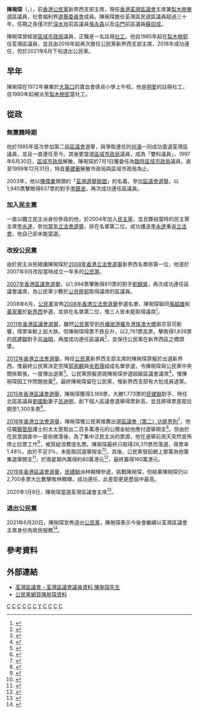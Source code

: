 {{Infobox officeholder
| name = 陳琬琛
| native_name = Sumly Chan Yuen-sum
| honorific-suffix = 議員
| image = Sumly Chan in District Council.jpg
| width = 
| office = [[荃灣區議會|荃灣區議會]]主席
| term_start = 2020年1月9日
| term_end = 
| 1blankname = [[民政事務專員|民政事務專員]]
| 1namedata = [[葉錦菁|葉錦菁]] {{to}}[[區家盛|區家盛]]
| vicechairman1 = [[李洪波_(香港)|李洪波]] {{to}}[[邱錦平|邱錦平]]
| predecessor1 = [[黃偉傑|黃偉傑]]
| successor1 = 
| office4 = {{CPHK}}[[新界西選區|新界西]]支部主席
| term_start4 = 2016年
| term_end4 = 2020年
| predecessor4 = 蘇耀坤
| successor4 = 
| term_start5 = 2011年
| term_end5 = 2012年
| predecessor5 = 葉穗倫
| successor5 = 蘇耀坤
| office2 = [[荃灣區議會|荃灣區議會]]議員
| term_start2 = 1985年4月1日
| term_end2 = 
| constituency2 = [[梨木樹東|荃灣東（南）]]<small>（1985年－1991年）</small><br>[[梨木樹東|梨木樹東選區]]<small>（1994年－）</small>
| predecessor2= (首任)
| now6 = [[File:Emblem_of_Regional_Council,_Hong_Kong.svg|20px]] [[區域市政局|區域市政局]]議員
| term_start6 = 1995年4月1日
| term_end6 = 1999年12月31日
| constituency6 = 荃灣東
| predecessor6 = ''新選區''
| successor6 = ''市政局結束''
| majority6 = 1,677 (17.0%)<small>（[[1995年香港市政局及區域市政局選舉|1995年]]）</small><br>臨時區域市政局<small>（1997年）</small>
| native place = 
| nationality = {{CNHK}}
| date of birth = {{Birth date and age|1958|3|23}}
| profession = 註冊[[社工|社工]]
| place of birth = {{HKG-1955}}
| party = {{Nonp}}
| otherparty = {{DPHK}}<small>（2004年－2007年）</small><br/>{{CPHK}}<small>（2007年－2021年）</small>
| religion = [[天主教|天主教]]
| educate = 
| residence = 
| 網站 = {{facebook|sumlychan/}}
| blank1= 電郵
| data1= {{email|sumlychan|yahoo.com.hk}}
}}

'''陳琬琛'''（{{lang-en|Sumly Chan Yuen-sum}}，{{bd|1958年|3月23日|catIdx=C陳}}），前[[香港|香港]][[公民黨_(香港)|公民黨]]新界西支部主席，現任[[香港|香港]][[荃灣區議會|荃灣區議會]]主席兼[[梨木樹東|梨木樹東]]選區議員，社會福利界[[選舉委員會_(香港)|選舉委員會]]成員。陳琬琛擔任荃灣區民選區議員超過三十年，任期之長僅次於[[深水埗區議會|深水埗]]前區議員[[張永森|張永森]]以及[[屯門區議會|屯門]]前區議員[[蘇炤成|蘇炤成]]。

陳琬琛曾經是[[區域市政局|區域市政局]]議員，正職是一名註冊[[社工|社工]]。他自1985年起在[[梨木樹邨|梨木樹邨]]任荃灣區議員，並且由2016年起再次擔任公民黨新界西支部主席，2018年成功連任，但於2021年6月下旬退出公民黨。

==早年==
陳琬琛在1972年畢業於[[大窩口|大窩口]]的寶血會德貞小學上午校。他是[[明愛|明愛]]的註冊社工，自1980年起被派至[[梨木樹邨|梨木樹邨]]當社工。

==從政==
===無黨籍時期===
他於1985年首次參加第二屆[[區議會|區議會]]選舉，與爭取連任的[[何滿|何滿]]一同成功當選荃灣區議員，並且一直連任至今。其後更當選[[區域市政局|區域市政局]]議員，成為「雙料議員」，1997年6月30日，[[區域市政局|區域市政局]]解散。陳琬琛於7月1日獲委任為[[臨時區域市政局|臨時區域市政局]]議員，直至1999年12月31日，特首[[董建華|董建華]]解散市政局與區域市政局為止。

2003年，他以[[陳偉業|陳偉業]]領頭的「[[荃灣選舉聯盟|荃灣選舉聯盟]]」的名義，參加[[2003年香港區議會選舉|區議會選舉]]，以1,945票擊敗得637票的對手[[李鎮波|李鎮波]]，再次成功連任區議員。

===加入民主黨===
一直以獨立民主派身份參政的他，於2004年加入[[民主黨_(香港)|民主黨]]，並且夥拍當時的民主黨主席[[李永達|李永達]]，參加[[2004年香港立法會選舉|當年立法會選舉]]，排在名單第二位，成功護送[[李永達|李永達]]重返[[香港立法會|立法會]]，他自己卻未能當選。

===改投公民黨===
由於民主派拒絕讓陳琬琛於[[2008年香港立法會選舉|2008年香港立法會選舉]]新界西名單排第一位，他遂於2007年9月改投當時成立一年多的[[公民黨_(香港)|公民黨]]。

[[2007年香港區議會選舉|2007年香港區議會選舉]]，以1,994票擊敗得811票的對手[[劉錦榮|劉錦榮]]，再次成功連任區議會議席，為公民黨少數於[[公共屋邨|公共屋邨]]取得議席的區議員。

2008年6月，[[公民黨_(香港)|公民黨]]宣佈[[2008年香港立法會選舉|2008年香港立法會選舉]]參選名單，陳琬琛聯同[[張超雄|張超雄]]和[[黃家華|黃家華]]於[[新界西|新界西]]參選，並排在名單第二位，惟三人皆未能取得議席<ref>{{cite news|url=http://hk.news.yahoo.com/080622/12/2w4z6.html|title=公民黨19人出選暫欠吳靄儀 民調稱僅梁家傑余若薇穩勝 湯家驊高危|publisher=明報|date=2008年6月23日|archiveurl=https://web.archive.org/web/20080626131340/http://hk.news.yahoo.com/080622/12/2w4z6.html|archivedate=2008-06-26|deadurl=yes|accessdate=2008-07-07}}</ref>。

[[2011年香港區議會選舉|2011年香港區議會選舉]]，雖然[[公民黨_(香港)|公民黨]]受到[[外傭居港權|外傭居港權]]及[[港珠澳大橋|港珠澳大橋]]兩宗官司影響，得票率較上屆大跌，但陳琬琛得票不跌反升，以2,761票高票，擊敗得1,839票的[[民建聯|民建聯]]對手[[呂迪明|呂迪明]]，再度成功連任區議員<ref>{{Cite web |url=http://www.elections.gov.hk/dc2011/chi/results_tsuen_wan.html |title=2011年區議會選舉荃灣區選舉結果 |accessdate=2015-08-20 |archive-date=2018-06-13 |archive-url=https://web.archive.org/web/20180613173412/https://www.elections.gov.hk/dc2011/chi/results_tsuen_wan.html |dead-url=no }}</ref>，並保住公民黨在新界西區之橋頭堡。

[[2012年香港立法會選舉|2012年香港立法會選舉]]，時任[[公民黨_(香港)|公民黨]]新界西支部主席的陳琬琛原擬於出選新界西，惟最終公民黨決定空降[[郭家麒|郭家麒]]與[[余若薇|余若薇]]組成名單參選，令陳琬琛與公民黨中央關係緊張，一度傳出退黨<ref>{{cite news|url=http://www.e123.hk/ElderlyPro/details/162920|title=郭家麒空降 公民黨第二梯隊被勸退黨|accessdate=2015-08-20|archive-date=2017-11-10|archive-url=https://web.archive.org/web/20171110172056/https://www.e123.hk/ElderlyPro/details/162920|dead-url=no}}</ref>。公民黨原擬游說陳琬琛參選超級區議會議席<ref>{{cite news|url=http://news.now.com/home/local/player?newsId=32344|title=公民黨初步敲定立法會參選名單|work=now新聞|accessdate=2015-08-20|archive-date=2020-02-27|archive-url=https://web.archive.org/web/20200227202155/https://news.now.com/home/local/player?newsId=32344|dead-url=no}}</ref>，惟陳琬琛因工作問題放棄<ref>{{cite news|url=http://news.now.com/home/local/player?newsId=36345|title=余若薇九月立法會擬轉戰新界西|work=now新聞|accessdate=2015-08-20|archive-date=2020-02-27|archive-url=https://web.archive.org/web/20200227201810/https://news.now.com/home/local/player?newsId=36345|dead-url=no}}</ref>。最終陳琬琛留在公民黨，惟新界西支部有大批成員退黨。

[[2015年香港區議會選舉|2015年香港區議會選舉]]，陳琬琛獲得3,169票，大勝1,773票的[[民建聯|民建聯]]對手、時任北區區議員[[劉國勳|劉國勳]]妻子[[呂迪明|呂迪明]]，創下個人區議會選舉得票新高，並且將得票差距拉開至1,300多票<ref>{{cite web|url=http://www.elections.gov.hk/dc2015/chi/results_tsuen_wan.html?1452838296891|title=2015年區議會選舉荃灣區選舉結果|access-date=2016-01-15|archive-date=2019-11-07|archive-url=https://web.archive.org/web/20191107142850/https://www.elections.gov.hk/dc2015/chi/results_tsuen_wan.html?1452838296891|dead-url=no}}</ref>。

[[2016年香港立法會選舉|2016年香港立法會選舉]]，陳琬琛獲公民黨推薦出選[[區議會（第二）功能界別|區議會（第二）功能界別]]<ref>{{cite web|title=【立法會選舉】公民黨通過推薦陳琬琛選超區　泛民至少6名單混戰|url=http://news.mingpao.com/ins/instantnews/web_tc/article/20160712/s00001/1468337062334|publisher=明報|accessdate=2016-07-12|date=2016-07-12|archive-date=2017-11-10|archive-url=https://web.archive.org/web/20171110224928/https://news.mingpao.com/ins/instantnews/web_tc/article/20160712/s00001/1468337062334|dead-url=no}}</ref>，他任職[[醫管局|醫管局]]護士的太太更取出二百多萬港元的公積金給他應付選舉開支<ref>{{Cite web |url=http://eastweek.my-magazine.me/main/55171 |title=「超區」候選人唔易做 按樓「撲水」籌經費 |access-date=2016-09-03 |archive-date=2020-02-27 |archive-url=https://web.archive.org/web/20200227201826/https://eastweek.my-magazine.me/main/55171 |dead-url=no }}</ref>。但由於在民意調查中一直些微落後，為了集中泛民主派的票源，他在選舉前兩天突然宣佈停止拉票工作<ref>{{cite web|title=公民黨陳琬琛宣佈棄選　籲保民主派超區三席|url=https://thestandnews.com/politics/%E7%82%BA%E5%A4%A7%E5%B1%80%E5%8A%A0%E5%85%A5%E6%A3%84%E4%BF%9D-%E5%85%AC%E6%B0%91%E9%BB%A8%E4%BB%8A%E6%99%9A%E5%B0%B1%E8%B6%85%E5%8D%80%E5%AE%A3%E4%BD%88-%E9%87%8D%E5%A4%A7%E6%B1%BA%E5%AE%9A/|publisher=立場新聞|accessdate=2016-09-02|date=2016-09-02|archive-date=2020-02-27|archive-url=https://web.archive.org/web/20200227201830/https://www.thestandnews.com/politics/%E7%82%BA%E5%A4%A7%E5%B1%80%E5%8A%A0%E5%85%A5%E6%A3%84%E4%BF%9D-%E5%85%AC%E6%B0%91%E9%BB%A8%E4%BB%8A%E6%99%9A%E5%B0%B1%E8%B6%85%E5%8D%80%E5%AE%A3%E4%BD%88-%E9%87%8D%E5%A4%A7%E6%B1%BA%E5%AE%9A/|dead-url=no}}</ref>，被質疑浪費提名票。陳琬琛最終只取得28,311票而落選，得票率1.48%，由於不足3%，未能取回選舉按金<ref>{{cite news|url=http://www.hk01.com/%E7%AB%8B%E6%B3%95%E6%9C%83%E9%81%B8%E8%88%89/41340/%E8%B6%85%E5%8D%80%E9%81%B8%E8%88%89%E7%B5%90%E6%9E%9C-%E6%B6%82%E8%AC%B9%E7%94%B3%E9%9A%AA%E5%8B%9D%E7%8E%8B%E5%9C%8B%E8%88%881%E8%90%AC%E7%A5%A8-%E9%84%BA%E4%BF%8A%E5%AE%87%E5%91%8A%E6%80%A5%E8%AE%8A49%E8%90%AC%E7%A5%A8%E7%8E%8B|title=區選舉結果：涂謹申險勝王國興1萬票　鄺俊宇告急變49萬票王|work=[[香港01|香港01]]|accessdate=2016-09-05|archive-date=2020-10-30|archive-url=https://web.archive.org/web/20201030203236/https://www.hk01.com/%E7%AB%8B%E6%B3%95%E6%9C%83%E9%81%B8%E8%88%89/41340/%E8%B6%85%E5%8D%80%E9%81%B8%E8%88%89%E7%B5%90%E6%9E%9C-%E6%B6%82%E8%AC%B9%E7%94%B3%E9%9A%AA%E5%8B%9D%E7%8E%8B%E5%9C%8B%E8%88%881%E8%90%AC%E7%A5%A8-%E9%84%BA%E4%BF%8A%E5%AE%87%E5%91%8A%E6%80%A5%E8%AE%8A49%E8%90%AC%E7%A5%A8%E7%8E%8B|dead-url=no}}</ref>。其後，公民黨發起網上眾籌為他籌集選舉開支<ref>{{cite web|title=【選後總結】為大局棄選 公民黨為陳琬琛網上眾籌選舉開支|url=http://hk.apple.nextmedia.com/realtime/news/20160907/55611745|publisher=蘋果日報|accessdate=2016-09-07|date=2016-09-07|archive-date=2017-04-08|archive-url=https://web.archive.org/web/20170408080354/http://hk.apple.nextmedia.com/realtime/news/20160907/55611745|dead-url=no}}</ref>，於兩星期內籌得約80萬港元<ref>{{cite web|title=【小額撐琛哥】選舉捐贈網上眾籌活動至今兩星期，共籌得約80萬元選舉捐贈|url=https://www.facebook.com/civicpartyhk/photos/10153895422778457|publisher=公民黨|accessdate=2016-10-01|date=2016-09-20|archive-date=2020-02-27|archive-url=https://web.archive.org/web/20200227201909/https://www.facebook.com/civicpartyhk/photos/10153895422778457|dead-url=no}}</ref>，最終籌得160萬港元。

[[2019年香港區議會選舉|2019年香港區議會選舉]]，[[民建聯|民建聯]]派林顯輝參選，挑戰陳琬琛，但結果陳琬琛仍以2,700多票大比數擊敗林顯輝，成功連任，此差距更是歷屆中最高。

2020年1月9日，陳琬琛當選荃灣區議會主席<ref>{{cite news|url=https://www.facebook.com/standnewshk/posts/2766047960147473|title=新一屆荃灣區議會的第一次會議今午舉行，公民黨陳琬琛（左）及民主黨李洪波 （右），在沒有競爭下，分別當選主席及副主席。|publisher=Facebook|work=立場新聞|date=2020-01-09|accessdate=2020-01-09|archive-date=2020-02-27|archive-url=https://web.archive.org/web/20200227201914/https://www.facebook.com/standnewshk/posts/2766047960147473|dead-url=no}}</ref>。

===退出公民黨===
2021年6月20日，陳琬琛宣佈退出[[公民黨_(香港)|公民黨]]，陳琬琛表示今後會繼續以荃灣區議會主席身份為居民服務<ref>{{cite news|url=https://www.thestandnews.com/politics/消息-公民黨再現集體退黨潮-有退黨區議員指不同意以黨名義簽-墨落無悔-聲明|title=公民黨一日內十區議員宣布退黨　劉家衡：沈痛決定　陳琬琛、余德寶：繼續服務街坊|work=立場新聞|date=2021-06-20|archive-url=https://web.archive.org/web/20210928175928/https://www.thestandnews.com/politics/%E6%B6%88%E6%81%AF-%E5%85%AC%E6%B0%91%E9%BB%A8%E5%86%8D%E7%8F%BE%E9%9B%86%E9%AB%94%E9%80%80%E9%BB%A8%E6%BD%AE-%E6%9C%89%E9%80%80%E9%BB%A8%E5%8D%80%E8%AD%B0%E5%93%A1%E6%8C%87%E4%B8%8D%E5%90%8C%E6%84%8F%E4%BB%A5%E9%BB%A8%E5%90%8D%E7%BE%A9%E7%B0%BD-%E5%A2%A8%E8%90%BD%E7%84%A1%E6%82%94-%E8%81%B2%E6%98%8E|archive-date=2021-09-28|deadurl=no|accessdate=2021-12-20}}</ref>。

==參考資料==
{{Reflist|30em}}

{{start box}}
{{s-new|rows=2}}
{{s-title|[[荃灣區議會|荃灣區議員（荃灣東(南)）]]|1985年－1991年}}
{{s-after|末任}}
{{s-title|[[荃灣區議會|荃灣區議員（梨木樹東）]]|1991年－}}
{{s-after|現任}}
{{s-before|[[葉穗倫|葉穗倫]]}}
{{s-title|[[香港公民黨|公民黨新界西支部第四任主席]]|2011年－2012年}}
{{s-after|[[蘇耀坤|蘇耀坤]]}}
{{s-before|[[蘇耀坤|蘇耀坤]]}}
{{s-title|[[香港公民黨|公民黨新界西支部第六及七任主席]]|2016年-2020}}
{{s-after|李嘉豪}}
{{end}}

==外部連結==
* [http://www.districtcouncils.gov.hk/tw/tc_chi/members/info/dc_member_list_detail.php?member_id=1450 荃灣區議會 - 荃灣區議會議員資料 陳琬琛先生] {{Wayback|url=http://www.districtcouncils.gov.hk/tw/tc_chi/members/info/dc_member_list_detail.php?member_id=1450 |date=20181009100146 }}
* [http://www.civicparty.hk/?q=node/2913 公民黨網頁陳琬琛資料] {{Wayback|url=http://www.civicparty.hk/?q=node%2F2913 |date=20201204013015 }}

[[Category:荃灣區議員|C]]
[[Category:香港民主黨前成員|C]]
[[Category:香港公民黨前成員|C]]
[[Category:香港天主教徒|C]]
[[Category:前區域市政局議員|C]]
[[Category:香港社會工作者|C]]
[[Category:陳姓|Y]]
[[Category:香港民主派人士|C]]
[[Category:香港區議員|C]]
[[Category:區議會主席|C]]
[[Category:社會工作者出身的政治人物|C]]